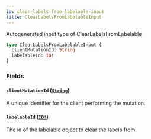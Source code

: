 ```yaml
---
id: clear-labels-from-labelable-input
title: ClearLabelsFromLabelableInput
---
```


Autogenerated input type of ClearLabelsFromLabelable

```graphql
type ClearLabelsFromLabelableInput {
  clientMutationId: String
  labelableId: ID!
}
```

### Fields

#### `clientMutationId` ([`String`](/docs/api/scalars/string))

A unique identifier for the client performing the mutation.

#### `labelableId` ([`ID!`](/docs/api/scalars/id))

The id of the labelable object to clear the labels from.
